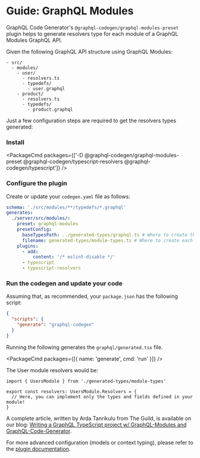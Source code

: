 
# Guide: GraphQL Modules

GraphQL Code Generator's `@graphql-codegen/graphql-modules-preset` plugin helps to
generate resolvers type for each module of a GraphQL Modules GraphQL API.

Given the following GraphQL API structure using GraphQL Modules:

```
- src/
  - modules/
    - user/
      - resolvers.ts
      - typedefs/
        - user.graphql
    - product/
      - resolvers.ts
      - typedefs/
        - product.graphql
```

Just a few configuration steps are required to get the resolvers types generated:

### Install

<PackageCmd
  packages={['-D @graphql-codegen/graphql-modules-preset @graphql-codegen/typescript-resolvers @graphql-codegen/typescript']}
/>

### Configure the plugin

Create or update your `codegen.yaml` file as follows:

```yaml
schema: './src/modules/**/typedefs/*.graphql'
generates:
  ./server/src/modules/:
    preset: graphql-modules
    presetConfig:
      baseTypesPath: ../generated-types/graphql.ts # Where to create the complete schema types
      filename: generated-types/module-types.ts # Where to create each module types
    plugins:
      - add:
          content: '/* eslint-disable */'
      - typescript
      - typescript-resolvers
```

### Run the codegen and update your code

Assuming that, as recommended, your `package.json` has the following script:

```json
{
  "scripts": {
    "generate": "graphql-codegen"
  }
}
```

Running the following generates the `graphql/generated.tsx` file.

<PackageCmd packages={[{ name: 'generate', cmd: 'run' }]} />

The User module resolvers would be:

```tsx filename="src/modules/user/resolvers.ts"
import { UsersModule } from './generated-types/module-types'

export const resolvers: UsersModule.Resolvers = {
  // Here, you can implement only the types and fields defined in your module!
}
```

A complete article, written by Arda Tanrikulu from The Guild, is available on our blog: [Writing a GraphQL TypeScript project w/ GraphQL-Modules and GraphQL-Code-Generator](https://the-guild.dev/blog/graphql-typescript-modules-codegen).

For more advanced configuration (models or context typing), please refer to the [plugin documentation](/plugins/graphql-modules-preset).

